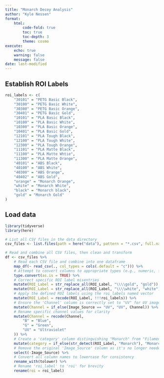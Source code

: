```yaml
---
title: "Monarch Decoy Analysis"
author: "Kyle Nessen"
format:
    html:
        code-fold: true
        toc: true
        toc-depth: 3
        theme: cosmo
execute:
    echo: true
    warning: false
    message: false
date: last-modified
---
```

## Establish ROI Labels

```r
roi_labels <- c(
    "30101" = "PETG Basic Black",
    "30100" = "PETG Basic White",
    "30300" = "PETG Basic Orange",
    "30401" = "PETG Basic Gold",
    "10101" = "PLA Basic Black",
    "10100" = "PLA Basic White",
    "10300" = "PLA Basic Orange",
    "10401" = "PLA Basic Gold",
    "12101" = "PLA Tough Black",
    "12100" = "PLA Tough White",
    "12300" = "PLA Tough Orange",
    "11101" = "PLA Matte Black",
    "11100" = "PLA Matte Whtie",
    "11300" = "PLA Matte Orange",
    "40101" = "ABS Black",
    "40100" = "ABS White",
    "40300" = "ABS Orange",
    "40402" = "ABS Gold",
    "orange" = "Monarch Orange",
    "white" = "Monarch White",
    "black" = "Monarch black",
    "gold" = "Monarch Gold"
)
```

## Load data

```r
library(tidyverse)
library(here)

# List all CSV files in the data directory
csv_files <- list.files(path = here("data"), pattern = "*.csv", full.names = TRUE)

# Read and combine all CSV files, then clean and transform
df <- csv_files %>%
    # Read each CSV file and combine into one dataframe
    map_df(~ read_csv(., col_types = cols(.default = "c"))) %>%
    # Attempt to convert columns to appropriate types (e.g., numeric, factor)
    type.convert(as.is = TRUE) %>%
    # Correct specific ROI label misentries
    mutate(ROI_Label = str_replace_all(ROI_Label, "\\\\gold", "gold")) %>%
    mutate(ROI_Label = str_replace_all(ROI_Label, "\\\\white", "white")) %>%
    # Apply the defined ROI labels using the roi_labels named vector
    mutate(ROI_Label = recode(ROI_Label, !!!roi_labels)) %>%
    # Ensure the 'Channel' column is correctly set to "UV" for UV images
    mutate(Channel = if_else(Image_Source == "UV", "UV", Channel)) %>%
    # Rename specific channel values for clarity
    mutate(Channel = recode(Channel,
        "B" = "Blue",
        "G" = "Green",
        "UV" = "Ultraviolet"
    )) %>%
    # Create a 'category' column distinguishing "Monarch" from "Filament" based on ROI label
    mutate(category = if_else(str_detect(ROI_Label, "Monarch"), "Monarch", "Filament")) %>%
    # Remove the original 'Image_Source' column as it's no longer needed
    select(-Image_Source) %>%
    # Convert all column names to lowercase for consistency
    rename_with(tolower) %>%
    # Rename 'roi_label' to 'roi' for brevity
    rename(roi = roi_label)
```
